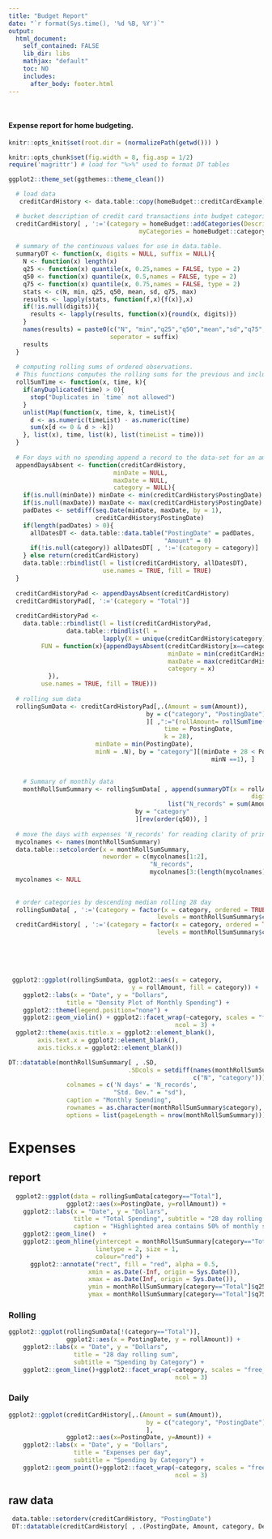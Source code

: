 ```yaml
---
title: "Budget Report"
date: "`r format(Sys.time(), '%d %B, %Y')`"
output:
  html_document:
    self_contained: FALSE
    lib_dir: libs  
    mathjax: "default"
    toc: NO
    includes:
      after_body: footer.html
---
```


<style> 
  #header { 
    background: #2274cc; /* Old browsers */
    background: -moz-linear-gradient(left, #2274cc 0%, #26c5d3 36%, #61bf61 100%); /* FF3.6-15 */
    background: -webkit-linear-gradient(left, #2274cc 0%,#26c5d3 36%,#61bf61 100%); /* Chrome10-25,Safari5.1-6 */
    background: linear-gradient(to right, #2274cc 0%,#26c5d3 36%,#61bf61 100%); /* W3C, IE10+, FF16+, Chrome26+,  Opera12+, Safari7+ */
    filter: progid:DXImageTransform.Microsoft.gradient( startColorstr='#2274cc', endColorstr='#61bf61',GradientType=1 ); /* IE6-9 */
    color: white;
    height: 100px;
    display:flex;
    align-items: center;
    justify-content: center;
  }

  h1.title {
    margin: auto;
  }
</style>

<br>  

#### Expense report for home budgeting.


```r
knitr::opts_knit$set(root.dir = (normalizePath(getwd())) )

knitr::opts_chunk$set(fig.width = 8, fig.asp = 1/2)
require('magrittr') # load for "%>%" used to format DT tables

ggplot2::theme_set(ggthemes::theme_clean())

```

```r
  # load data
   creditCardHistory <- data.table::copy(homeBudget::creditCardExample)
```

```r
 
  # bucket description of credit card transactions into budget categories
  creditCardHistory[ , ':='(category = homeBudget::addCategories(Description = Description,
                                    myCategories = homeBudget::categoryPatternsExample))]
  
  # summary of the continuous values for use in data.table.
  summaryDT <- function(x, digits = NULL, suffix = NULL){
    N <- function(x) length(x)
    q25 <- function(x) quantile(x, 0.25,names = FALSE, type = 2)
    q50 <- function(x) quantile(x, 0.5,names = FALSE, type = 2)
    q75 <- function(x) quantile(x, 0.75,names = FALSE, type = 2)
    stats <- c(N, min, q25, q50, mean, sd, q75, max)
    results <- lapply(stats, function(f,x){f(x)},x)
    if(!is.null(digits)){
      results <- lapply(results, function(x){round(x, digits)})
    }
    names(results) = paste0(c("N", "min","q25","q50","mean","sd","q75","max"), 
                            seperator = suffix)
    results
  }
  
  # computing rolling sums of ordered observations.
  # This functions computes the rolling sums for the previous and including 'k' days.
  rollSumTime <- function(x, time, k){
    if(anyDuplicated(time) > 0){
      stop("Duplicates in `time` not allowed")
    }
    unlist(Map(function(x, time, k, timeList){
      d <- as.numeric(timeList) - as.numeric(time)
      sum(x[d <= 0 & d > -k])
    }, list(x), time, list(k), list(timeList = time)))
  }
  
  # For days with no spending append a record to the data-set for an amount spent of $0.
  appendDaysAbsent <- function(creditCardHistory,
                             minDate = NULL,
                             maxDate = NULL,
                             category = NULL){
    if(is.null(minDate)) minDate <- min(creditCardHistory$PostingDate)
    if(is.null(maxDate)) maxDate <- max(creditCardHistory$PostingDate)
    padDates <- setdiff(seq.Date(minDate, maxDate, by = 1),
                        creditCardHistory$PostingDate)
    if(length(padDates) > 0){
      allDatesDT <- data.table::data.table("PostingDate" = padDates,
                                           "Amount" = 0)
      if(!is.null(category)) allDatesDT[ , ':='(category = category)]
    } else return(creditCardHistory)
    data.table::rbindlist(l = list(creditCardHistory, allDatesDT), 
                          use.names = TRUE, fill = TRUE)
  }
  
  creditCardHistoryPad <- appendDaysAbsent(creditCardHistory)
  creditCardHistoryPad[, ':='(category = "Total")]
  
  creditCardHistoryPad <-
    data.table::rbindlist(l = list(creditCardHistoryPad,
                data.table::rbindlist(l = 
                          lapply(X = unique(creditCardHistory$category), 
         FUN = function(x){appendDaysAbsent(creditCardHistory[x==category], 
                                            minDate = min(creditCardHistory$PostingDate),
                                            maxDate = max(creditCardHistory$PostingDate),
                                            category = x)
           }),
         use.names = TRUE, fill = TRUE)))
  
  # rolling sum data
  rollingSumData <- creditCardHistoryPad[,.(Amount = sum(Amount)),
                                      by = c("category", "PostingDate")
                                      ][ ,":="(rollAmount= rollSumTime(x = Amount,
                                           time = PostingDate,
                                           k = 28),
                        minDate = min(PostingDate),
                        minN = .N), by = "category"][(minDate + 28 < PostingDate |
                                                        minN ==1), ]
  

    # Summary of monthly data
    monthRollSumSummary <- rollingSumData[ , append(summaryDT(x = rollAmount,
                                                                   digits = 1), 
                                            list("N_records" = sum(Amount != 0))),
                                   by = "category"
                                   ][rev(order(q50)), ]
  
  # move the days with expenses 'N_records' for reading clarity of printed tables
  mycolnames <- names(monthRollSumSummary)
  data.table::setcolorder(x = monthRollSumSummary,
                          neworder = c(mycolnames[1:2],
                                       "N_records",
                                       mycolnames[3:(length(mycolnames)-1)]))
  mycolnames <- NULL
  
    
  # order categories by descending median rolling 28 day
  rollingSumData[ , ':='(category = factor(x = category, ordered = TRUE, 
                                         levels = monthRollSumSummary$category))]
  creditCardHistory[ , ':='(category = factor(x = category, ordered = TRUE, 
                                         levels = monthRollSumSummary$category))]

```


<script>
$(document).ready(function() {
  $('#myDiv').appendTo('#first-tab-sec');
});
</script>

<div id="myDiv">
<br>
<br>
<br>
```r

 ggplot2::ggplot(rollingSumData, ggplot2::aes(x = category,
                                  y = rollAmount, fill = category)) + 
    ggplot2::labs(x = "Date", y = "Dollars",
                title = "Density Plot of Monthly Spending") +
    ggplot2::theme(legend.position="none") +
    ggplot2::geom_violin() + ggplot2::facet_wrap(~category, scales = "free_y", 
                                              ncol = 3) +
  ggplot2::theme(axis.title.x = ggplot2::element_blank(),
        axis.text.x = ggplot2::element_blank(),
        axis.ticks.x = ggplot2::element_blank())
```
  
```r
DT::datatable(monthRollSumSummary[ , .SD, 
                                 .SDcols = setdiff(names(monthRollSumSummary),
                                                   c("N", "category"))], 
                colnames = c('N days' = 'N_records',
                             "Std. Dev." = "sd"),
                caption = "Monthly Spending",
                rownames = as.character(monthRollSumSummary$category),
                options = list(pageLength = nrow(monthRollSumSummary)))
```
</div>
  
# Expenses {.tabset}  

## report {.tabset .tabset-fade #first-tab-sec}  
```r
  ggplot2::ggplot(data = rollingSumData[category=="Total"],
                ggplot2::aes(x=PostingDate, y=rollAmount)) +
    ggplot2::labs(x = "Date", y = "Dollars",
                  title = "Total Spending", subtitle = "28 day rolling sum",
                  caption = "Highlighted area contains 50% of monthly spending & dashed line is the median") +
    ggplot2::geom_line()  +
    ggplot2::geom_hline(yintercept = monthRollSumSummary[category=="Total"]$q50,
                        linetype = 2, size = 1,
                        colour="red") +
      ggplot2::annotate("rect", fill = "red", alpha = 0.5,
                      xmin = as.Date(-Inf, origin = Sys.Date()),
                      xmax = as.Date(Inf, origin = Sys.Date()),
                      ymin = monthRollSumSummary[category=="Total"]$q25,
                      ymax = monthRollSumSummary[category=="Total"]$q75)

```
  
### Rolling 
```r
ggplot2::ggplot(rollingSumData[!(category=="Total")],
                ggplot2::aes(x = PostingDate, y = rollAmount)) +
    ggplot2::labs(x = "Date", y = "Dollars",
                  title = "28 day rolling sum", 
                  subtitle = "Spending by Category") +
    ggplot2::geom_line()+ggplot2::facet_wrap(~category, scales = "free_y", 
                                              ncol = 3)

```  


### Daily   
```r
ggplot2::ggplot(creditCardHistory[,.(Amount = sum(Amount)),
                                      by = c("category", "PostingDate")
                                      ],
                ggplot2::aes(x=PostingDate, y=Amount)) +
    ggplot2::labs(x = "Date", y = "Dollars",
                  title = "Expenses per day", 
                  subtitle = "Spending by Category") +
    ggplot2::geom_point()+ggplot2::facet_wrap(~category, scales = "free_y", 
                                              ncol = 3) 

```
  


## raw data
```r
 data.table::setorderv(creditCardHistory, "PostingDate")
 DT::datatable(creditCardHistory[ , .(PostingDate, Amount, category, Description)])

```

#

<br>
<br>


